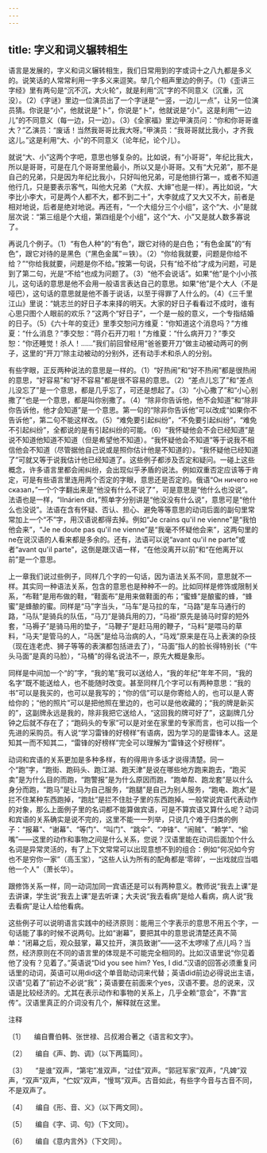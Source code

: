 ```yaml
---
---
---
```

title: 字义和词义辗转相生
---




语言是发展的，字义和词义辗转相生，我们日常用到的字或词十之八九都是多义的。说笑话的人常常利用一字多义来逗笑。举几个相声里边的例子。（1）《歪讲三字经》里有两句是“沉不沉，大火轮”，就是利用“沉”字的不同意义（沉重，沉没）。（2）《字谜》里边一位演员出了一个字谜是“一竖，一边儿一点”，让另一位演员猜。你说是“小”，他就说是“卜”，你说是“卜”，他就说是“小”。这是利用“一边儿”的不同意义（每一边，只一边）。（3）《全家福》里边甲演员问：“你和你哥哥谁大？”乙演员：“废话！当然我哥哥比我大呀。”甲演员：“我哥哥就比我小，才齐我这儿。”这是利用“大、小”的不同意义（论年纪，论个儿）。

就说“大、小”这两个字吧，意思也够复杂的。比如说，有“小哥哥”，年纪比我大，所以是哥哥，可是在几个哥哥里他最小，所以又是小哥哥。又有“大兄弟”，那不是自己的兄弟，只是因为年纪比我小，只好叫他兄弟，可是他排行第一，或者不知道他行几，只是要表示客气，叫他大兄弟（“大叔、大婶”也是一样）。再比如说，“大李比小李大，可是两个人都不大，都不到二十”，大李就成了又大又不大，前者是相对地说，后者是绝对地说。再还有，“一个大组分三个小组”，这个“大、小”是就层次说：“第三组是个大组，第四组是个小组”，这个“大、小”又是就人数多寡说了。

再说几个例子。（1）“有色人种”的“有色”，跟它对待的是白色；“有色金属”的“有色”，跟它对待的是黑色（“黑色金属”＝铁）。（2）“你给我就要，问题是你给不给？”“你给我就要，问题是你不给。”按第一句说，只有“给不给”才成为问题，可是到了第二句，光是“不给”也成为问题了。（3）“他不会说话”。如果“他”是个小小孩儿，这句话的意思是他不会用一般语言表达自己的意思。如果“他”是个大人（不是哑巴），这句话的意思就是他不善于说话，以至于得罪了人什么的。（4）《三千里江山》里说：“姚志兰的好日子本来择的明天。大家的好日子看看过不成时，谁有心思只图个人眼前的欢乐？”这两个“好日子”，一个是一般的意义，一个专指结婚的日子。（5）《六十年的变迁》里季交恕问方维夏：“你知道这个消息吗？”方维夏：“什么消息？”季交恕：“蒋介石开刀啦！”方维夏：“什么病开刀？”季交恕：“你还睡觉！杀人！……”我们前回曾经用“爸爸要开刀”做主动被动两可的例子，这里的“开刀”除主动被动的分别外，还有动手术和杀人的分别。

有些字眼，正反两种说法的意思是一样的。（1）“好热闹”和“好不热闹”都是很热闹的意思，“好容易”和“好不容易”都是很不容易的意思。（2）“差点儿忘了”和“差点儿没忘了”是一个意思，都是几乎忘了，可还是想起了。（3）“小心撒了”和“小心别撒了”也是一个意思，都是叫你别撒了。（4）“除非你告诉他，他不会知道”和“除非你告诉他，他才会知道”是一个意思。第一句的“除非你告诉他”可以改成“如果你不告诉他”，第二句不能这样改。（5）“难免要引起纠纷”，“不免要引起纠纷”，“难免不引起纠纷”，全都说的是有引起纠纷的可能。（6）“我怀疑他会不会已经知道”是说不知道他知道不知道（但是希望他不知道）。“我怀疑他会不知道”等于说我不相信他会不知道（尽管据他自己说或是照你估计他是不知道的）。“我怀疑他已经知道了”可就又等于说我估计他已经知道了。这些例子都涉及否定和疑问。一碰上这些概念，许多语言里都会闹纠纷，会出现似乎矛盾的说法。例如双重否定应该等于肯定，可是有些语言里连用两个否定的字眼，意思还是否定的。俄语“Он ничего не сказап，”一个个字翻出来是“他没有什么不说了”，可是意思是“他什么也没说”。法语也是一样，“Ⅱnárien dit，”照单字分别讲是“他没没有什么说”，意思可是“他什么也没说”。法语在含有怀疑、否认、担心、避免等等意思的动词后面的副句里常常加上一个“不”字，用汉语说都得去掉。例如“Je crains qu'il ne vienne”是“我怕他会来”，“Je ne doute pas qu'il ne vienne”是“我毫不怀疑他会来”，这两句里的ne在说汉语的人看来都是多余的。还有，法语可以说“avant qu'il ne parte”或者“avant qu'il parte”，这倒是跟汉语一样，“在他没离开以前”和“在他离开以前”是一个意思。

上一章我们说过些例子，同样几个字的一句话，因为语法关系不同，意思就不一样。其实同一种语法关系，包含的意思也是种种不一的。比如同样是修饰或限制关系，“布鞋”是用布做的鞋，“鞋面布”是用来做鞋面的布；“蜜蜂”是酿蜜的蜂，“蜂蜜”是蜂酿的蜜。同样是“马”字当头，“马车”是马拉的车，“马路”是车马通行的路，“马队”是骑兵的队伍，“马刀”是骑兵用的刀，“马褂”原先是骑马时穿的短外套，“马褥子”是骑马用的垫子，“马鞭子”是赶马用的鞭子，“马料”是喂马的草料，“马夫”是管马的人，“马医”是给马治病的人，“马戏”原来是在马上表演的杂技（现在连老虎、狮子等等的表演都包括进去了），“马面”指人的脸长得特别长（“牛头马面”是真的马脸），“马桶”的得名说法不一，原先大概是象形。

同样是中间加一个“的”字，“我的笔”我可以送给人，“我的年纪”年年不同，“我的名字”既不能送给人，也不能随时改变。甚至同样几个字可以有两种意思：“我的书”可以是我买的，也可以是我写的；“你的信”可以是你寄给人的，也可以是人寄给你的；“他的照片”可以是把他照在里边的，也可以是他收藏的；“我的牌是新买的”，这副牌永远是我的，除非我把它送给人，“这回我的牌可好了”，这副牌几分钟之后就不存在了；“跑码头的专家”可以是对坐在家里的专家而言，也可以指一个先进的采购员。有人说“学习雷锋的好榜样”有语病，因为学习的是雷锋本人。这是知其一而不知其二，“雷锋的好榜样”完全可以理解为“雷锋这个好榜样”。

动词和宾语的关系更加是多种多样，有的得用许多话才说得清楚。同一个“跑”字，“跑街、跑码头、跑江湖、跑天津”是说在哪些地方跑来跑去，“跑买卖”是为什么目的而跑，“跑警报”是为什么原因而跑，“跑单帮、跑龙套”是以什么身分而跑，“跑马”是让马为自己服务，“跑腿”是自己为别人服务，“跑电、跑水”是拦不住某种东西跑掉，“跑肚”是拦不住肚子里的东西跑掉。一般常说宾语代表动作的对象，那么上面例子里的名词都不能算做宾语，可是不算宾语又算什么呢？动词和宾语的关系确实是说不完的，这里不能一一列举，只说几个难于归类的例子：“报幕”、“谢幕”、“等门”、“叫门”、“跳伞”、“冲锋”、“闹贼”、“赖学”、“偷嘴”——这里的动作和事物之间是什么关系，您说？汉语里能在动词后面加个什么名词是异常灵活的，有了上下文常常可以出现意想不到的组合：例如“何况如今穷也不是穷你一家”（高玉宝），“这些人认为所有的配角都是‘零碎’，一出戏就应当唱他一个人”（萧长华）。

跟修饰关系一样，同一动词加同一宾语还是可以有两种意义。教师说“我去上课”是去讲课，学生说“我去上课”是去听课；大夫说“我去看病”是给人看病，病人说“我去看病”是让人给他看病。

这些例子可以说明语言实践中的经济原则：能用三个字表示的意思不用五个字，一句话能了事的时候不说两句。比如“谢幕”，要把其中的意思说清楚还真不简单：“闭幕之后，观众鼓掌，幕又拉开，演员致谢”——这不太啰嗦了点儿吗？当然，经济原则在不同的语言里的体现是不可能完全相同的。比如汉语里说“你见着他了没有？见着了。”英语说“Did you see him? Yes, I did.”汉语的回答必须重复问话里的动词，英语可以用did这个单音助动词来代替；英语did前边必得说出主语，汉语“见着了”前边不必说“我”；英语要在前面来个yes，汉语不要。总的说来，汉语是比较经济的。尤其在表示动作和事物的关系上，几乎全赖“意会”，不靠“言传”。汉语里真正的介词没有几个，解释就在这里。

注释

〔1〕 　编自曹伯韩、张世禄、吕叔湘合著之《语言和文字》。

〔2〕 　编自《声、韵、调》（以下两篇同）。

〔3〕 　“是谁”双声，“第宅”准双声，“过佳”双声。“郭冠军家”双声，“凡婢”双声，“双声”双声，“伫奴”双声，“慢骂”双声。古音如此，有些字今音与古音不同，不是双声了。

〔4〕 　编自《形、音、义》（以下两文同）。

〔5〕 　编自《字、词、句》（下文同）。

〔6〕 　编自《意内言外》（下文同）。